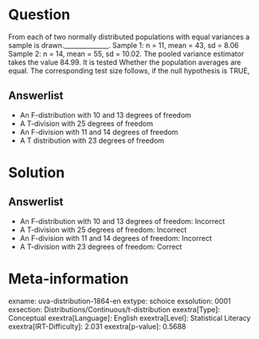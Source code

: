 Question
========

From each of two normally distributed populations with equal variances a sample is drawn.______________. Sample 1: n = 11, mean = 43, sd = 8.06 Sample 2: n = 14, mean = 55, sd = 10.02. The pooled variance estimator takes the value 84.99. It is tested Whether the population averages are equal. The corresponding test size follows, if the null hypothesis is TRUE,

Answerlist
----------

* An F-distribution with 10 and 13 degrees of freedom
* A T-division with 25 degrees of freedom
* An F-division with 11 and 14 degrees of freedom
* A T distribution with 23 degrees of freedom

Solution
========

Answerlist
----------

* An F-distribution with 10 and 13 degrees of freedom: Incorrect
* A T-division with 25 degrees of freedom: Incorrect
* An F-division with 11 and 14 degrees of freedom: Incorrect
* A T-division with 23 degrees of freedom: Correct

Meta-information
================
exname: uva-distribution-1864-en
extype: schoice
exsolution: 0001
exsection: Distributions/Continuous/t-distribution
exextra[Type]: Conceptual
exextra[Language]: English
exextra[Level]: Statistical Literacy
exextra[IRT-Difficulty]: 2.031
exextra[p-value]: 0.5688
